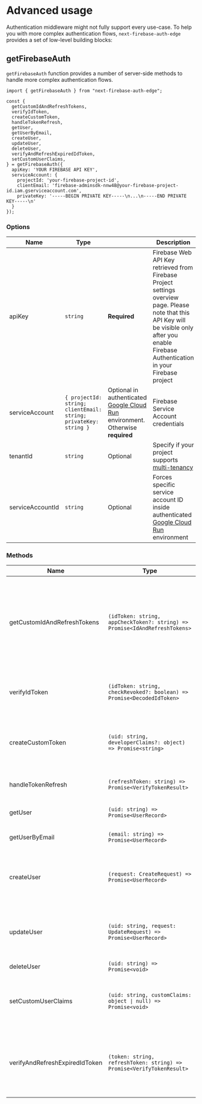 # Advanced usage

Authentication middleware might not fully support every use-case. To help you with more complex authentication flows, `next-firebase-auth-edge` provides a set of low-level building blocks:

## getFirebaseAuth

`getFirebaseAuth` function provides a number of server-side methods to handle more complex authentication flows.

```tsx
import { getFirebaseAuth } from "next-firebase-auth-edge";

const {
  getCustomIdAndRefreshTokens,
  verifyIdToken,
  createCustomToken,
  handleTokenRefresh,
  getUser,
  getUserByEmail,
  createUser,
  updateUser,
  deleteUser,
  verifyAndRefreshExpiredIdToken,
  setCustomUserClaims,
} = getFirebaseAuth({
  apiKey: 'YOUR FIREBASE API KEY',
  serviceAccount: {
    projectId: 'your-firebase-project-id',
    clientEmail: 'firebase-adminsdk-nnw48@your-firebase-project-id.iam.gserviceaccount.com',
    privateKey: '-----BEGIN PRIVATE KEY-----\n...\n-----END PRIVATE KEY-----\n'
  }
});
```

### Options

| Name               | Type                |                                                                                                                            | Description                                                                                                                                                                                                                                                                                                                                                                          |
| ------------------ | --------------------|--------------------------------------------------------------------------------------------------------------------------- | ------------------------------------------------------------------------------------------------------------------------------------------------------------------------------------------------------------------------------------------------------------------------------------------------------------------------------------------------------------------------------------ |
| apiKey           | `string` | **Required**                                                                                                           | Firebase Web API Key retrieved from Firebase Project settings overview page. Please note that this API Key will be visible only after you enable Firebase Authentication in your Firebase project |
| serviceAccount       | `{ projectId: string; clientEmail: string; privateKey: string }`    | Optional in authenticated [Google Cloud Run](https://cloud.google.com/run) environment. Otherwise **required**                                                                                                            |  Firebase Service Account credentials |
| tenantId   | `string` | Optional | Specify if your project supports [multi-tenancy](https://cloud.google.com/identity-platform/docs/multi-tenancy-authentication) |
| serviceAccountId | `string` | Optional                                                                          | Forces specific service account ID inside authenticated [Google Cloud Run](https://cloud.google.com/run) environment |


### Methods

| Name                           | Type                                                                                               | Description                                                                                                                                                                                                                                   |
| ------------------------------ | -------------------------------------------------------------------------------------------------- | --------------------------------------------------------------------------------------------------------------------------------------------------------------------------------------------------------------------------------------------- |
| getCustomIdAndRefreshTokens    | `(idToken: string, appCheckToken?: string) => Promise<IdAndRefreshTokens>` | Generates a new set of id and refresh tokens for user identified by provided `idToken`. Accepts optional `appCheckToken` as a third argument. You should pass it if your app supports [App Check](https://firebase.google.com/docs/app-check) |
| verifyIdToken                  | `(idToken: string, checkRevoked?: boolean) => Promise<DecodedIdToken>`                             | Verifies provided `idToken`. Throws `AuthError`. See [source code](https://github.com/awinogrodzki/next-firebase-auth-edge/blob/main/src/auth/error.ts) for possible error types.                                                             |
| createCustomToken              | `(uid: string, developerClaims?: object) => Promise<string>`                                       | Creates a custom token for given firebase user. Optionally, it's possible to attach additional `developerClaims`                                                                                                                              |
| handleTokenRefresh             | `(refreshToken: string) => Promise<VerifyTokenResult>`                                | Returns id `token` and `decodedToken` for given `refreshToken`                                                                                                                                                                                |
| getUser                        | `(uid: string) => Promise<UserRecord>`                                                             | Returns Firebase UserRecord by uid                                                                                                                                                                                                            |
| getUserByEmail                 | `(email: string) => Promise<UserRecord>`                                                           | Returns Firebase UserRecord by email                                                                                                                                                                                                          |
| createUser                     | `(request: CreateRequest) => Promise<UserRecord>`                                                  | Creates user and returns UserRecord. See official firebase [Create a user](https://firebase.google.com/docs/auth/admin/manage-users#create_a_user) docs for request examples                                                                  |
| updateUser                     | `(uid: string, request: UpdateRequest) => Promise<UserRecord>`                                     | Updates user by uid and returns UserRecord. See official firebase [Update a user](https://firebase.google.com/docs/auth/admin/manage-users#update_a_user) docs for request examples                                                           |
| deleteUser                     | `(uid: string) => Promise<void>`                                                                   | Deletes user                                                                                                                                                                                                                                  |
| setCustomUserClaims            | `(uid: string, customClaims: object ∣ null) => Promise<void>`                                      | Sets custom claims for given user. Overwrites existing values. Use `getUser` to fetch current claims                                                                                                                                          |
| verifyAndRefreshExpiredIdToken | `(token: string, refreshToken: string) => Promise<VerifyTokenResult>`                                  | Verifies provided `idToken`. If token is expired, uses `refreshToken` to validate it. Throws `InvalidTokenError` if credentials are missing or malformed.   
